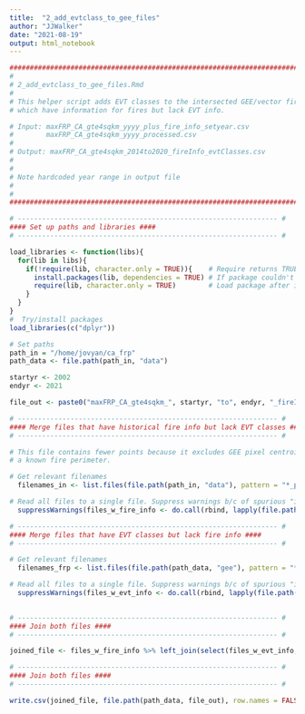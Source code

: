 ```yaml
---
title:  "2_add_evtclass_to_gee_files"
author: "JJWalker"
date: "2021-08-19"
output: html_notebook
---
```


```r

########################################################################### #
# 
# 2_add_evtclass_to_gee_files.Rmd
#
# This helper script adds EVT classes to the intersected GEE/vector fire files,
# which have information for fires but lack EVT info.

# Input: maxFRP_CA_gte4sqkm_yyyy_plus_fire_info_setyear.csv
#        maxFRP_CA_gte4sqkm_yyyy_processed.csv
#
# Output: maxFRP_CA_gte4sqkm_2014to2020_fireInfo_evtClasses.csv
# 
#
# Note hardcoded year range in output file
#
#
########################################################################### #
```



```r

# ---------------------------------------------------------------- #
#### Set up paths and libraries ####
# ---------------------------------------------------------------- #

load_libraries <- function(libs){
  for(lib in libs){
    if(!require(lib, character.only = TRUE)){    # Require returns TRUE if package loaded
      install.packages(lib, dependencies = TRUE) # If package couldn't load, re-install
      require(lib, character.only = TRUE)        # Load package after installing
    }
  }
}
#  Try/install packages
load_libraries(c("dplyr"))

# Set paths
path_in = "/home/jovyan/ca_frp"
path_data <- file.path(path_in, "data")

startyr <- 2002
endyr <- 2021

file_out <- paste0("maxFRP_CA_gte4sqkm_", startyr, "to", endyr, "_fireInfo_evtClasses.csv")

```


```r

# ---------------------------------------------------------------- #
#### Merge files that have historical fire info but lack EVT classes ####
# ---------------------------------------------------------------- #

# This file contains fewer points because it excludes GEE pixel centroids that do not intersect
# a known fire perimeter. 

# Get relevant filenames
  filenames_in <- list.files(file.path(path_in, "data"), pattern = "*_plus_fire_info_setyear.csv")

# Read all files to a single file. Suppress warnings b/c of spurious "incomplete last line" error
  suppressWarnings(files_w_fire_info <- do.call(rbind, lapply(file.path(path_data, filenames_in), read.csv, row.names=NULL)))

```


```r

# ---------------------------------------------------------------- #
#### Merge files that have EVT classes but lack fire info ####
# ---------------------------------------------------------------- #

# Get relevant filenames
  filenames_frp <- list.files(file.path(path_data, "gee"), pattern = "*_processed.csv")

# Read all files to a single file. Suppress warnings b/c of spurious "incomplete last line" error
  suppressWarnings(files_w_evt_info <- do.call(rbind, lapply(file.path(path_data, "gee", filenames_frp), read.csv, row.names=NULL)))
  
```


```r

# ---------------------------------------------------------------- #
#### Join both files ####
# ---------------------------------------------------------------- #

joined_file <- files_w_fire_info %>% left_join(select(files_w_evt_info, MaxFRP, index, sample, satellite, pixelarea, starts_with("class")), by = c("index", "MaxFRP", "sample", "satellite", "pixelarea"))

```


```r

# ---------------------------------------------------------------- #
#### Join both files ####
# ---------------------------------------------------------------- #

write.csv(joined_file, file.path(path_data, file_out), row.names = FALSE)


```
